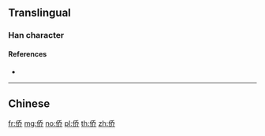 {{also|僑}}
==Translingual==

===Han character===
{{Han char|rn=9|rad=人|as=06|sn=8|four=|canj=OHKL|ids=⿰亻乔}}

====References====
* {{Han ref|kx=0102.291|hdz=10149.060|uh=4FA8|ud=20392}}

----

==Chinese==
{{zh-see|僑}}

[[fr:侨]]
[[mg:侨]]
[[no:侨]]
[[pl:侨]]
[[th:侨]]
[[zh:侨]]